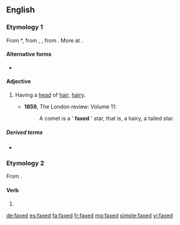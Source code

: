 ==English==

===Etymology 1===
From {{etyl|enm|en}} *{{term||faxed|lang=enm}}, from {{etyl|ang|en}} {{term|feaxed|lang=ang}}, {{term|gefeaxed|ġefeaxed|haired, having hair|lang=ang}}, from {{term|feax||hair|lang=ang}}. More at {{l|en|fax}}.

====Alternative forms====
* {{l|en|fixed}}

====Adjective====
{{en-adj}}

# {{context|archaic|obsolete|lang=en}} Having a [[head]] of [[hair]]; [[hairy]].
#* '''1859''', The London review: Volume 11:
#*: A comet is a ' '''faxed''' ' star, that is, a hairy, a tailed star.

=====Derived terms=====
* {{l|en|faxed star}}

===Etymology 2===
From {{term|fax||to send a fax/facsimile|lang=en}}.

====Verb====
{{en-verb form}}

# {{en-past of|fax}}

[[de:faxed]]
[[es:faxed]]
[[fa:faxed]]
[[fr:faxed]]
[[mg:faxed]]
[[simple:faxed]]
[[vi:faxed]]